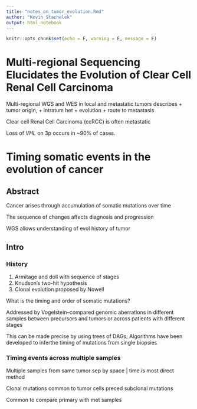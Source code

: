 ```yaml
---
title: "notes_on_tumor_evolution.Rmd"
author: "Kevin Stachelek"
output: html_notebook
---
```


```r
knitr::opts_chunk$set(echo = F, warning = F, message = F)
```

# Multi-regional Sequencing Elucidates the Evolution of Clear Cell Renal Cell Carcinoma


Multi-regional WGS and WES in local and metastatic tumors describes
+ tumor origin, 
+ intratum het
+ evolution
+ route to metastasis

Clear cell Renal Cell Carcinoma (ccRCC) is often metastatic

Loss of _VHL_ on 3p occurs in ~90% of cases. 

# Timing somatic events in the evolution of cancer

## Abstract

Cancer arises through accumulation of somatic mutations over time

The sequence of changes affects diagnosis and progression

WGS allows understanding of evol history of tumor 

## Intro

### History
1. Armitage and doll with sequence of stages
2. Knudson's two-hit hypothesis
3. Clonal evolution proposed by Nowell

What is the timing and order of somatic mutations?

Addressed by Vogelstein--compared genomic aberrations in different samples between precursors and tumors or across patients with different stages

This can be made precise by using trees of DAGs;
Algorithms have been developed to inferthe timing of mutations from single biopsies

### Timing events across multiple samples 

Multiple samples from same tumor sep by space | time is most direct method 

Clonal mutations common to tumor cells preced subclonal mutations 

Common to compare primary with met samples



